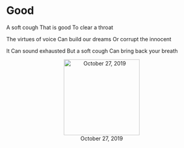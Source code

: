 # Good 

A soft cough
That is good
To clear a throat

The virtues of voice
Can build our dreams
Or corrupt the innocent 

It Can sound exhausted
But a soft cough
Can bring back your breath


<center>


![October 27, 2019](mimages/0 8-27-2019.jpg){length=400px, width=200px}

</center>


